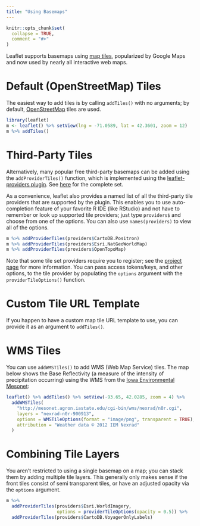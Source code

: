```yaml
---
title: "Using Basemaps"
---
```


```r
knitr::opts_chunk$set(
  collapse = TRUE,
  comment = "#>"
)
```


Leaflet supports basemaps using [map tiles](https://www.mapbox.com/guides/how-web-maps-work/), popularized by Google Maps and now used by nearly all interactive web maps.

# Default (OpenStreetMap) Tiles

The easiest way to add tiles is by calling `addTiles()` with no arguments; by default, [OpenStreetMap](https://www.openstreetmap.org/) tiles are used.

```r
library(leaflet)
m <- leaflet() %>% setView(lng = -71.0589, lat = 42.3601, zoom = 12)
m %>% addTiles()
```

# Third-Party Tiles

Alternatively, many popular free third-party basemaps can be added using the `addProviderTiles()` function, which is implemented using the [leaflet-providers plugin](https://github.com/leaflet-extras/leaflet-providers). See [here](http://leaflet-extras.github.io/leaflet-providers/preview/index.html) for the complete set.

As a convenience, leaflet also provides a named list of all the third-party tile providers that are supported by the plugin. This enables you to use auto-completion feature of your favorite R IDE (like RStudio) and not have to remember or look up supported tile providers; just type `providers$` and choose from one of the options. You can also use `names(providers)` to view all of the options.

```r
m %>% addProviderTiles(providers$CartoDB.Positron)
m %>% addProviderTiles(providers$Esri.NatGeoWorldMap)
m %>% addProviderTiles(providers$OpenTopoMap)
```

Note that some tile set providers require you to register; see the [project page](https://github.com/leaflet-extras/leaflet-providers) for more information. You can pass access tokens/keys, and other options, to the tile provider by populating the `options` argument with the `providerTileOptions()` function.

# Custom Tile URL Template

If you happen to have a custom map tile URL template to use, you can provide it as an argument to `addTiles()`.

# WMS Tiles

You can use `addWMSTiles()` to add WMS (Web Map Service) tiles. The map below shows the Base Reflectivity (a measure of the intensity of precipitation occurring) using the WMS from the [Iowa Environmental Mesonet ](https://mesonet.agron.iastate.edu/):

```r
leaflet() %>% addTiles() %>% setView(-93.65, 42.0285, zoom = 4) %>%
  addWMSTiles(
    "http://mesonet.agron.iastate.edu/cgi-bin/wms/nexrad/n0r.cgi",
    layers = "nexrad-n0r-900913",
    options = WMSTileOptions(format = "image/png", transparent = TRUE),
    attribution = "Weather data © 2012 IEM Nexrad"
  )
```

# Combining Tile Layers

You aren't restricted to using a single basemap on a map; you can stack them by adding multiple tile layers. This generally only makes sense if the front tiles consist of semi transparent tiles, or have an adjusted opacity via the `options` argument.

```r
m %>% 
  addProviderTiles(providers$Esri.WorldImagery,
                   options = providerTileOptions(opacity = 0.5)) %>%
  addProviderTiles(providers$CartoDB.VoyagerOnlyLabels)
```
